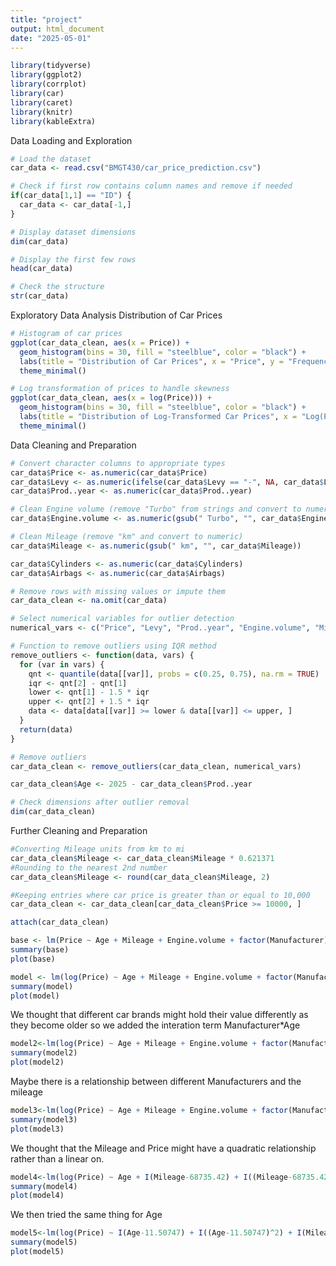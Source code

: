 ```yaml
---
title: "project"
output: html_document
date: "2025-05-01"
---
```


```r
library(tidyverse)
library(ggplot2)
library(corrplot)
library(car)
library(caret)
library(knitr)
library(kableExtra)
```

Data Loading and Exploration
```r
# Load the dataset
car_data <- read.csv("BMGT430/car_price_prediction.csv")

# Check if first row contains column names and remove if needed
if(car_data[1,1] == "ID") {
  car_data <- car_data[-1,]
}

# Display dataset dimensions
dim(car_data)

# Display the first few rows
head(car_data)

# Check the structure
str(car_data)
```

Exploratory Data Analysis
Distribution of Car Prices
```r
# Histogram of car prices
ggplot(car_data_clean, aes(x = Price)) +
  geom_histogram(bins = 30, fill = "steelblue", color = "black") +
  labs(title = "Distribution of Car Prices", x = "Price", y = "Frequency") +
  theme_minimal()

# Log transformation of prices to handle skewness
ggplot(car_data_clean, aes(x = log(Price))) +
  geom_histogram(bins = 30, fill = "steelblue", color = "black") +
  labs(title = "Distribution of Log-Transformed Car Prices", x = "Log(Price)", y = "Frequency") +
  theme_minimal()

```
Data Cleaning and Preparation
```r
# Convert character columns to appropriate types
car_data$Price <- as.numeric(car_data$Price)
car_data$Levy <- as.numeric(ifelse(car_data$Levy == "-", NA, car_data$Levy))
car_data$Prod..year <- as.numeric(car_data$Prod..year)

# Clean Engine volume (remove "Turbo" from strings and convert to numeric)
car_data$Engine.volume <- as.numeric(gsub(" Turbo", "", car_data$Engine.volume))

# Clean Mileage (remove "km" and convert to numeric)
car_data$Mileage <- as.numeric(gsub(" km", "", car_data$Mileage))

car_data$Cylinders <- as.numeric(car_data$Cylinders)
car_data$Airbags <- as.numeric(car_data$Airbags)

# Remove rows with missing values or impute them
car_data_clean <- na.omit(car_data)

# Select numerical variables for outlier detection
numerical_vars <- c("Price", "Levy", "Prod..year", "Engine.volume", "Mileage", "Cylinders", "Airbags")

# Function to remove outliers using IQR method
remove_outliers <- function(data, vars) {
  for (var in vars) {
    qnt <- quantile(data[[var]], probs = c(0.25, 0.75), na.rm = TRUE)
    iqr <- qnt[2] - qnt[1]
    lower <- qnt[1] - 1.5 * iqr
    upper <- qnt[2] + 1.5 * iqr
    data <- data[data[[var]] >= lower & data[[var]] <= upper, ]
  }
  return(data)
}

# Remove outliers
car_data_clean <- remove_outliers(car_data_clean, numerical_vars)

car_data_clean$Age <- 2025 - car_data_clean$Prod..year

# Check dimensions after outlier removal
dim(car_data_clean)
```
Further Cleaning and Preparation
```r
#Converting Mileage units from km to mi
car_data_clean$Mileage <- car_data_clean$Mileage * 0.621371
#Rounding to the nearest 2nd number
car_data_clean$Mileage <- round(car_data_clean$Mileage, 2)

#Keeping entries where car price is greater than or equal to 10,000
car_data_clean <- car_data_clean[car_data_clean$Price >= 10000, ]

attach(car_data_clean)
```

```r
base <- lm(Price ~ Age + Mileage + Engine.volume + factor(Manufacturer) + factor(Category) + factor(Leather.interior) + factor(Fuel.type) + factor(Gear.box.type) + factor(Drive.wheels) + factor(Wheel) + factor(Color) + Airbags, data = car_data_clean)
summary(base)
plot(base)
```

```r
model <- lm(log(Price) ~ Age + Mileage + Engine.volume + factor(Manufacturer) + factor(Category) + factor(Leather.interior) + factor(Fuel.type) + factor(Gear.box.type) + factor(Drive.wheels) + factor(Wheel) + factor(Color) + Airbags, data = car_data_clean)
summary(model)
plot(model)
```

We thought that different car brands might hold their value differently as they become older so we added the interation term Manufacturer*Age
```r
model2<-lm(log(Price) ~ Age + Mileage + Engine.volume + factor(Manufacturer) + Manufacturer:Age + factor(Category) + factor(Leather.interior) + factor(Fuel.type) + factor(Gear.box.type) + factor(Drive.wheels) + factor(Wheel) + factor(Color) + Airbags, data = car_data_clean)
summary(model2)
plot(model2)
```
Maybe there is a relationship between different Manufacturers and the mileage
```r
model3<-lm(log(Price) ~ Age + Mileage + Engine.volume + factor(Manufacturer) + Manufacturer:Age + Manufacturer:Mileage + factor(Category) + factor(Leather.interior) + factor(Fuel.type) + factor(Gear.box.type) + factor(Drive.wheels) + factor(Wheel) + factor(Color) + Airbags, data = car_data_clean)
summary(model3)
plot(model3)
```

We thought that the Mileage and Price might have a quadratic relationship rather than a linear on.
```r
model4<-lm(log(Price) ~ Age + I(Mileage-68735.42) + I((Mileage-68735.42)^2) + Engine.volume + factor(Manufacturer) + Manufacturer:Age + Manufacturer:Mileage + factor(Category) + factor(Leather.interior) + factor(Fuel.type) + factor(Gear.box.type) + factor(Drive.wheels) + factor(Wheel) + factor(Color) + Airbags, data = car_data_clean)
summary(model4)
plot(model4)
```
We then tried the same thing for Age
```r
model5<-lm(log(Price) ~ I(Age-11.50747) + I((Age-11.50747)^2) + I(Mileage-68735.42) + I((Mileage-68735.42)^2) + Engine.volume + factor(Manufacturer) + Manufacturer:Age + Manufacturer:Mileage + factor(Category) + factor(Leather.interior) + factor(Fuel.type) + factor(Gear.box.type) + factor(Drive.wheels) + factor(Wheel) + factor(Color) + Airbags, data = car_data_clean)
summary(model5)
plot(model5)
```